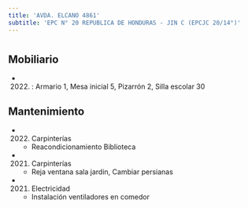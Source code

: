 ```yaml
---
title: 'AVDA. ELCANO 4861'
subtitle: 'EPC N° 20 REPUBLICA DE HONDURAS - JIN C (EPCJC 20/14°)'
---
```


#


## Mobiliario

*  (2022) : Armario 1, Mesa inicial 5, Pizarrón 2, Silla escolar 30 





## Mantenimiento

*  (2022) Carpinterías 
    + Reacondicionamiento Biblioteca

*  (2021) Carpinterías 
    + Reja ventana sala jardin, Cambiar persianas

*  (2021) Electricidad 
    + Instalación ventiladores en comedor



